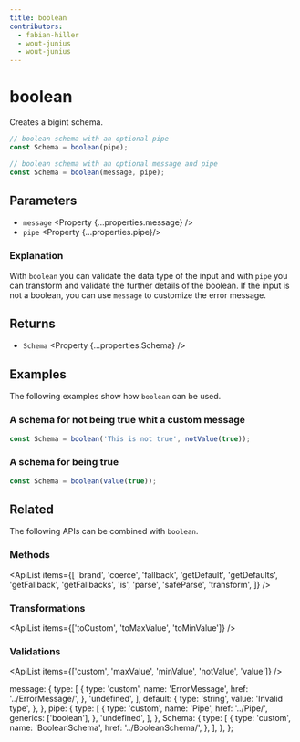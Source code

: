 ```yaml
---
title: boolean
contributors:
  - fabian-hiller
  - wout-junius
  - wout-junius
---
```




# boolean

Creates a bigint schema.

```ts
// boolean schema with an optional pipe
const Schema = boolean(pipe);

// boolean schema with an optional message and pipe
const Schema = boolean(message, pipe);
```

## Parameters

- `message` <Property {...properties.message} />
- `pipe` <Property {...properties.pipe}/>

### Explanation

With `boolean` you can validate the data type of the input and with `pipe` you can transform and validate the further details of the boolean. If the input is not a boolean, you can use `message` to customize the error message.

## Returns

- `Schema` <Property {...properties.Schema} />

## Examples

The following examples show how `boolean` can be used.

### A schema for not being true whit a custom message

```ts
const Schema = boolean('This is not true', notValue(true));
```

### A schema for being true

```ts
const Schema = boolean(value(true));
```


## Related

The following APIs can be combined with `boolean`.

### Methods

<ApiList
  items={[
    'brand',
    'coerce',
    'fallback',
    'getDefault',
    'getDefaults',
    'getFallback',
    'getFallbacks',
    'is',
    'parse',
    'safeParse',
    'transform',
  ]}
/>

### Transformations

<ApiList items={['toCustom', 'toMaxValue', 'toMinValue']} />

### Validations

<ApiList items={['custom', 'maxValue', 'minValue', 'notValue', 'value']} />

  message: {
    type: [
      {
        type: 'custom',
        name: 'ErrorMessage',
        href: '../ErrorMessage/',
      },
      'undefined',
    ],
    default: {
      type: 'string',
      value: 'Invalid type',
    },
  },
  pipe: {
    type: [
      {
        type: 'custom',
        name: 'Pipe',
        href: '../Pipe/',
        generics: ['boolean'],
      },
      'undefined',
    ],
  },
  Schema: {
    type: [
      {
        type: 'custom',
        name: 'BooleanSchema',
        href: '../BooleanSchema/',
      },
    ],
  },
};
